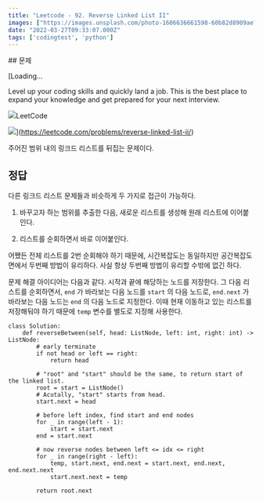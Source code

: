 ```yaml
---
title: "Leetcode - 92. Reverse Linked List II"
images: ["https://images.unsplash.com/photo-1606636661598-60b82d8909ae?crop=entropy&cs=tinysrgb&fit=max&fm=jpg&ixid=MnwxMTc3M3wwfDF8c2VhcmNofDh8fGxpbmt8ZW58MHx8fHwxNjQ4NDI5NDUw&ixlib=rb-1.2.1&q=80&w=2000"]
date: "2022-03-27T09:33:07.000Z"
tags: ['codingtest', 'python']
---
```


<TOCInline toc={props.toc} asDisclosure />
## 문제

[Loading...

Level up your coding skills and quickly land a job. This is the best place to expand your knowledge and get prepared for your next interview.

![](https://leetcode.com/favicon-192x192.png)LeetCode

![](https://leetcode.com/static/images/LeetCode_Sharing.png)](https://leetcode.com/problems/reverse-linked-list-ii/)

주어진 범위 내의 링크드 리스트를 뒤집는 문제이다.

## 정답

다른 링크드 리스트 문제들과 비슷하게 두 가지로 접근이 가능하다.

1. 바꾸고자 하는 범위를 추출한 다음, 새로운 리스트를 생성해 원래 리스트에 이어붙인다.

2. 리스트를 순회하면서 바로 이어붙인다.

어쨌든 전체 리스트를 2번 순회해야 하기 때문에, 시간복잡도는 동일하지만 공간복잡도 면에서 두번째 방법이 유리하다. 사실 항상 두번째 방법이 유리할 수밖에 없긴 하다.

문제 해결 아이디어는 다음과 같다. 시작과 끝에 해당하는 노드를 저장한다. 그 다음 리스트를 순회하면서, `end` 가 바라보는 다음 노드를 `start` 의 다음 노드로, `end.next` 가 바라보는 다음 노드는 `end` 의 다음 노드로 지정한다. 이때 현재 이동하고 있는 리스트를 저장해둬야 하기 때문에 `temp` 변수를 별도로 지정해 사용한다.

```
class Solution:
    def reverseBetween(self, head: ListNode, left: int, right: int) -> ListNode:
        # early terminate
        if not head or left == right:
            return head

        # "root" and "start" should be the same, to return start of the linked list.
        root = start = ListNode()
        # Acutally, "start" starts from head.
        start.next = head

        # before left index, find start and end nodes
        for _ in range(left - 1):
            start = start.next
        end = start.next

        # now reverse nodes between left <= idx <= right
        for _ in range(right - left):
            temp, start.next, end.next = start.next, end.next, end.next.next
            start.next.next = temp

        return root.next
```
